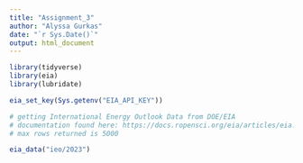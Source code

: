 ```yaml
---
title: "Assignment_3"
author: "Alyssa Gurkas"
date: "`r Sys.Date()`"
output: html_document
---
```


```r
library(tidyverse)
library(eia)
library(lubridate)
```

```r
eia_set_key(Sys.getenv("EIA_API_KEY"))
```

```r
# getting International Energy Outlook Data from DOE/EIA
# documentation found here: https://docs.ropensci.org/eia/articles/eia.html#eia-data
# max rows returned is 5000

eia_data("ieo/2023")

```
